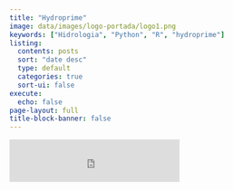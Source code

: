 ```yaml
---
title: "Hydroprime"
image: data/images/logo-portada/logo1.png
keywords: ["Hidrologia", "Python", "R", "hydroprime"]
listing:
  contents: posts
  sort: "date desc"
  type: default
  categories: true
  sort-ui: false
execute: 
  echo: false
page-layout: full
title-block-banner: false
---
```





<iframe src="https://embeds.beehiiv.com/2c2401c3-e949-4374-9224-60da974f1de7?slim=true" data-test-id="beehiiv-embed" frameborder="0" scrolling="no" style="margin: 0; border-radius: 0px !important; background-color: transparent; height: 75px"></iframe>

